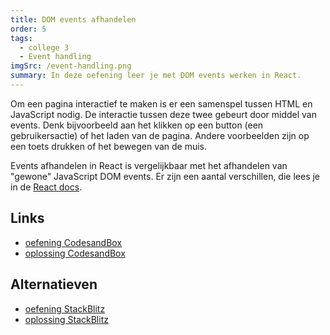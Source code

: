 ```yaml
---
title: DOM events afhandelen
order: 5
tags:
  - college 3
  - Event handling
imgSrc: /event-handling.png
summary: In deze oefening leer je met DOM events werken in React.
---
```


Om een pagina interactief te maken is er een samenspel tussen
HTML en JavaScript nodig. De interactie tussen deze twee gebeurt door middel
van events. Denk bijvoorbeeld aan het klikken op een button (een gebruikersactie)
of het laden van de pagina. Andere voorbeelden zijn op een toets drukken
of het bewegen van de muis.

Events afhandelen in React is vergelijkbaar met het afhandelen van "gewone" JavaScript DOM events.
Er zijn een aantal verschillen, die lees je in de [React docs](https://reactjs.org/docs/handling-events.html).

## Links

- [oefening CodesandBox](https://githubbox.com/competencefactory/basistraining-react/tree/main/oefeningen/event-handling)
- [oplossing CodesandBox](https://githubbox.com/competencefactory/basistraining-react/tree/main/oefeningen/event-handling-oplossing)

## Alternatieven

- [oefening StackBlitz](https://stackblitz.com/github/competencefactory/basistraining-react/tree/main/oefeningen/event-handling?preset=node)
- [oplossing StackBlitz](https://stackblitz.com/github/competencefactory/basistraining-react/tree/main/oefeningen/event-handling-oplossing?preset=node)

